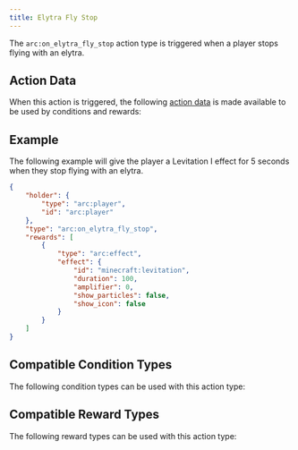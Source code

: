 ```yaml
---
title: Elytra Fly Stop
---
```



The `arc:on_elytra_fly_stop` action type is triggered when a player stops flying with an elytra.

## Action Data

When this action is triggered, the following [action data](/docs/arc/wiki/action_data/index.mdx) is made available to be used by conditions and rewards:

<ActionDataTable actionType="elytra_fly_stop" />

## Example

The following example will give the player a Levitation I effect for 5 seconds when they stop flying with an elytra.

```json title="data/my_datapack/arc/levitate_on_elytra_fly_stop.json"
{
    "holder": {
        "type": "arc:player",
        "id": "arc:player"
    },
    "type": "arc:on_elytra_fly_stop",
    "rewards": [
        {
            "type": "arc:effect",
            "effect": {
                "id": "minecraft:levitation",
                "duration": 100,
                "amplifier": 0,
                "show_particles": false,
                "show_icon": false
            }
        }
    ]
}
```

## Compatible Condition Types

The following condition types can be used with this action type:

<CompatibleConditionTypes actionType="elytra_fly_stop" />

## Compatible Reward Types

The following reward types can be used with this action type:

<CompatibleRewardTypes actionType="elytra_fly_stop" />